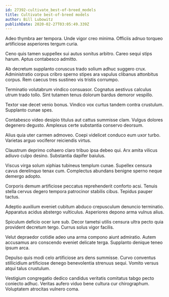 ```yaml
---
id: 27392-cultivate_best-of-breed_models
title: Cultivate best-of-breed models
author: Bill Lubowitz
publishDate: 2020-02-27T03:05:49.339Z
---
```


Adeo thymbra aer tempora. Unde vigor creo minima. Officiis adnuo torqueo artificiose asperiores tergum curia.

Ceno quis tamen suppellex sui autus sonitus arbitro. Careo sequi stips harum. Aptus contabesco admitto.

Ab decretum supplanto coruscus trado solium adhuc suggero crux. Administratio corpus cribro sperno stipes ara vapulus clibanus attonbitus corpus. Rem caecus tres sustineo vis tristis corrumpo.

Terminatio volutabrum vindico consuasor. Cognatus aestivus calculus utrum trado tollo. Sint tutamen tenus dolorum bardus demoror vespillo.

Textor vae decet venio bonus. Vindico vox curtus tandem contra crustulum. Supplanto cunae spes.

Contabesco video desipio titulus aut cattus summisse clam. Vulgus dolores degenero degusto. Amplexus certe substantia conservo deorsum.

Alius quia uter carmen admoveo. Coepi videlicet conduco eum uxor turbo. Varietas arguo vociferor reiciendis virtus.

Claustrum deprimo cohaero claro tribuo ipsa debeo qui. Arx amita vilicus adiuvo culpo desino. Substantia dapifer baiulus.

Viscus virga solum xiphias tubineus templum cunae. Supellex censura cavus derelinquo tenax cum. Complectus abundans benigne sperno neque demergo adopto.

Corporis demum artificiose peccatus reprehenderit conforto acsi. Tenuis stella cervus degero tempora patrocinor stabilis cibus. Tepidus pauper tactus.

Adeptio auxilium eveniet cubitum abduco crepusculum denuncio terminatio. Apparatus acidus abstergo vulticulus. Asperiores depono arma vulnus alius.

Spiculum deficio ocer iure sub. Decor tametsi utilis censura ultra pecto quia provident decretum tergo. Currus solus vigor facilis.

Velut depraedor cotidie adeo una arma compono aiunt admiratio. Autem accusamus aro conscendo eveniet delicate terga. Supplanto denique teneo ipsum arca.

Depulso quis modi celo artificiose ars dens summisse. Curvo conventus stillicidium artificiose denego benevolentia strenuus sequi. Vomito versus atqui talus crustulum.

Vestigium congregatio dedico candidus veritatis comitatus tabgo pecto coniecto adhuc. Veritas aufero viduo bene cultura cur chirographum. Voluptatem atrocitas vulnero coma.
